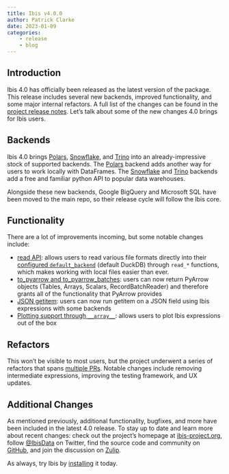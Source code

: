 ```yaml
---
title: Ibis v4.0.0
author: Patrick Clarke
date: 2023-01-09
categories:
    - release
    - blog
---
```


## Introduction

Ibis 4.0 has officially been released as the latest version of the package.
This release includes several new backends, improved functionality, and some major internal refactors.
A full list of the changes can be found in the [project release notes](../../release_notes.qmd).
Let’s talk about some of the new changes 4.0 brings for Ibis users.

## Backends

Ibis 4.0 brings [Polars](../../backends/polars.qmd), [Snowflake](../../backends/snowflake.qmd), and [Trino](../../backends/trino.qmd) into an already-impressive stock of supported backends.
The [Polars](https://www.pola.rs/) backend adds another way for users to work locally with DataFrames.
The [Snowflake](https://www.snowflake.com/en/) and [Trino](https://trino.io/) backends add a free and familiar python API to popular data warehouses.

Alongside these new backends, Google BigQuery and Microsoft SQL have been moved to the main repo, so their release cycle will follow the Ibis core.

## Functionality

There are a lot of improvements incoming, but some notable changes include:

- [read API](https://github.com/ibis-project/ibis/pull/5005): allows users to read various file formats directly into their [configured `default_backend`](https://ibis-project.org/api/config/?h=default#ibis.config.Options) (default DuckDB) through `read_*` functions, which makes working with local files easier than ever.
- [to_pyarrow and to_pyarrow_batches](https://github.com/ibis-project/ibis/pull/4454#issuecomment-1262640204): users can now return PyArrow objects (Tables, Arrays, Scalars, RecordBatchReader) and therefore grants all of the functionality that PyArrow provides
- [JSON getitem](https://github.com/ibis-project/ibis/pull/4525): users can now run getitem on a JSON field using Ibis expressions with some backends
- [Plotting support through `__array__`](https://github.com/ibis-project/ibis/pull/4547): allows users to plot Ibis expressions out of the box

## Refactors

This won't be visible to most users, but the project underwent a series of refactors that spans [multiple PRs](https://github.com/ibis-project/ibis/pulls?q=is%3Apr+is%3Amerged+%22refactor%3A%22+milestone%3A4.0.0).
Notable changes include removing intermediate expressions, improving the testing framework, and UX updates.

## Additional Changes

As mentioned previously, additional functionality, bugfixes, and more have been included in the latest 4.0 release.
To stay up to date and learn more about recent changes: check out the project's homepage at [ibis-project.org](https://ibis-project.org), follow [@IbisData](https://twitter.com/IbisData) on Twitter, find the source code and community on [GitHub](https://github.com/ibis-project/ibis), and join the discussion on [Zulip](https://ibis-project.zulipchat.com/join/ldd2gyoqkbsqli3dzlb463u4).

As always, try Ibis by [installing](../../install.qmd) it today.
